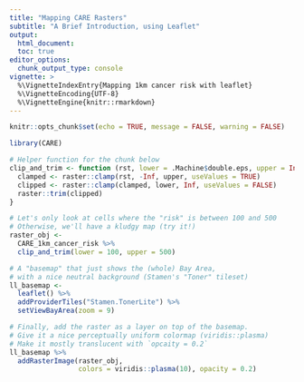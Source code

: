 ```yaml
---
title: "Mapping CARE Rasters"
subtitle: "A Brief Introduction, using Leaflet"
output:
  html_document:
  toc: true
editor_options:
  chunk_output_type: console
vignette: >
  %\VignetteIndexEntry{Mapping 1km cancer risk with leaflet}
  %\VignetteEncoding{UTF-8}
  %\VignetteEngine{knitr::rmarkdown}
---
```


```r
knitr::opts_chunk$set(echo = TRUE, message = FALSE, warning = FALSE)
```

```r
library(CARE)
```

```r
# Helper function for the chunk below
clip_and_trim <- function (rst, lower = .Machine$double.eps, upper = Inf) {
  clamped <- raster::clamp(rst, -Inf, upper, useValues = TRUE)
  clipped <- raster::clamp(clamped, lower, Inf, useValues = FALSE)
  raster::trim(clipped)
}
```

```r
# Let's only look at cells where the "risk" is between 100 and 500
# Otherwise, we'll have a kludgy map (try it!)
raster_obj <-
  CARE_1km_cancer_risk %>%
  clip_and_trim(lower = 100, upper = 500)
```

```r
# A "basemap" that just shows the (whole) Bay Area, 
# with a nice neutral background (Stamen's "Toner" tileset)
ll_basemap <- 
  leaflet() %>% 
  addProviderTiles("Stamen.TonerLite") %>% 
  setViewBayArea(zoom = 9)
```

```r
# Finally, add the raster as a layer on top of the basemap.
# Give it a nice perceptually uniform colormap (viridis::plasma)
# Make it mostly translucent with `opcaity = 0.2`
ll_basemap %>% 
  addRasterImage(raster_obj, 
                 colors = viridis::plasma(10), opacity = 0.2)
```

